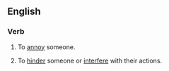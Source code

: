 ==English==

===Verb===
{{infl|en|verb|head=to [[get]] [[in]] someone's [[hair]]}}

# {{idiomatic}} To [[annoy]] someone.
# {{idiomatic}} To [[hinder]] someone or [[interfere]] with their actions.